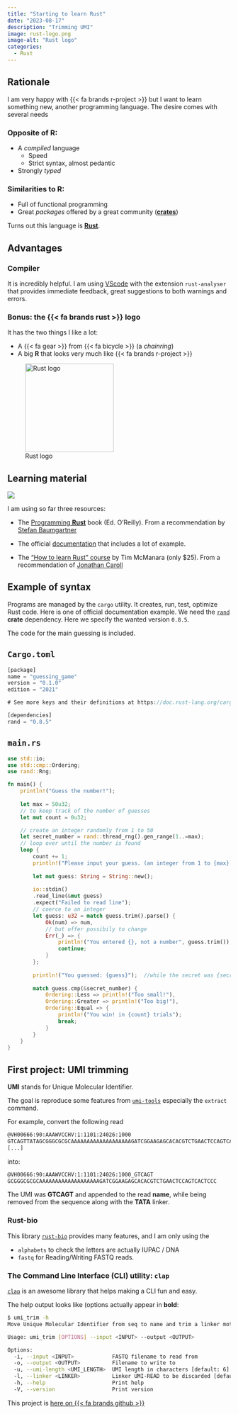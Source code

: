```yaml
---
title: "Starting to learn Rust"
date: "2023-08-17"
description: "Trimming UMI"
image: rust-logo.png
image-alt: "Rust logo"
categories:
  - Rust
---
```



## Rationale

I am very happy with {{< fa brands r-project >}} but I want to learn something new, another programming language.
The desire comes with several needs

### Opposite of R:

- A _compiled_ language
    + Speed
    + Strict syntax, almost pedantic 
- Strongly _typed_

### Similarities to R:

- Full of functional programming
- Great _packages_ offered by a great community ([**crates**](https://crates.io))

Turns out this language is [**Rust**](https://www.rust-lang.org/).

## Advantages

### Compiler

It is incredibly helpful. I am using [VScode](https://code.visualstudio.com/) with the extension 
`rust-analyser` that provides immediate feedback, great suggestions to both warnings and errors.

### Bonus: the {{< fa brands rust >}} logo

It has the two things I like a lot: 

- A {{< fa gear >}} from {{< fa bicycle >}} (a _chainring_)
- A big **R** that looks very much like {{< fa brands r-project >}}

![Rust logo](https://upload.wikimedia.org/wikipedia/commons/thumb/d/d5/Rust_programming_language_black_logo.svg/1024px-Rust_programming_language_black_logo.svg.png){width=200px fig-alt="Rust logo" fig-align="left"}

## Learning material

::: {.column-margin}
![](oreilly-rust.jpeg)
:::

I am using so far three resources:

- The [Programming **Rust**](https://www.oreilly.com/library/view/programming-rust-2nd/9781492052586/) book (Ed. O'Reilly). From a recommendation by [Stefan Baumgartner](https://mastodon.social/@deadparrot)

- The official [documentation](https://doc.rust-lang.org/book/ch00-00-introduction.html) that includes a lot of example.
- The ["How to learn Rust" course](https://learning.accelerant.dev/view/courses/how-to-learn-rust) by Tim McManara (only $25). From a recommendation of [Jonathan Caroll](https://jcarroll.com.au)

## Example of syntax

Programs are managed by the `cargo` utility. It creates, run, test, optimize Rust code.
Here is one of official documentation example. We need the [`rand`](https://crates.io/crates/rand) **crate** dependency. Here we specify the wanted version `0.8.5`.

The code for the main guessing is included.

::: {.panel-tabset}

## `Cargo.toml`

``` rust
[package]
name = "guessing_game"
version = "0.1.0"
edition = "2021"

# See more keys and their definitions at https://doc.rust-lang.org/cargo/reference/manifest.html

[dependencies]
rand = "0.8.5"
```

## `main.rs`

``` rust
use std::io;
use std::cmp::Ordering;
use rand::Rng;

fn main() {
    println!("Guess the number!");
    
    let max = 50u32;
    // to keep track of the number of guesses
    let mut count = 0u32;

    // create an integer randomly from 1 to 50
    let secret_number = rand::thread_rng().gen_range(1..=max);
    // loop over until the number is found
    loop { 
        count += 1;   
        println!("Please input your guess. (an integer from 1 to {max})");
        
        let mut guess: String = String::new();
        
        io::stdin()
        .read_line(&mut guess)
        .expect("Failed to read line");
        // coerce to an integer
        let guess: u32 = match guess.trim().parse() {
            Ok(num) => num,
            // but offer possibily to change
            Err(_) => {
                println!("You entered {}, not a number", guess.trim());
                continue;
            }
        };
        
        println!("You guessed: {guess}");  //while the secret was {secret_number}");
        
        match guess.cmp(&secret_number) {
            Ordering::Less => println!("Too small!"),
            Ordering::Greater => println!("Too big!"),
            Ordering::Equal => {
                println!("You win! in {count} trials");
                break;
            }
        }
    }
}
```

:::


## First project: UMI trimming

**UMI** stands for Unique Molecular Identifier.

The goal is reproduce some features from [`umi-tools`](https://umi-tools.readthedocs.io/en/latest/QUICK_START.html)
especially the `extract` command.

For example, convert the following read

``` bash
@VH00666:90:AAAWVCCHV:1:1101:24026:1000
GTCAGTTATAGCGGGCGCGCAAAAAAAAAAAAAAAAAAAGATCGGAAGAGCACACGTCTGAACTCCAGTCACTCCC
[...]
```

into:

``` bash
@VH00666:90:AAAWVCCHV:1:1101:24026:1000_GTCAGT
GCGGGCGCGCAAAAAAAAAAAAAAAAAAAGATCGGAAGAGCACACGTCTGAACTCCAGTCACTCCC
```

The UMI was **GTCAGT** and appended to the read **name**, while being removed from the sequence along with the **TATA** linker.

### Rust-bio

This library [`rust-bio`](https://github.com/rust-bio/rust-bio) provides many features, and I am only using the 

- `alphabets` to check the letters are actually IUPAC / DNA
- `fastq` for Reading/Writing FASTQ reads.


### The Command Line Interface (CLI) utility: `clap`

[`clap`](https://crates.io/crates/clap) is an awesome library that helps making a CLI fun and easy.

The help output looks like (options actually appear in **bold**:

``` bash
$ umi_trim -h
Move Unique Molecular Identifier from seq to name and trim a linker motif (TATA)

Usage: umi_trim [OPTIONS] --input <INPUT> --output <OUTPUT>

Options:
  -i, --input <INPUT>            FASTQ filename to read from
  -o, --output <OUTPUT>          Filename to write to
  -u, --umi-length <UMI_LENGTH>  UMI length in characters [default: 6]
  -l, --linker <LINKER>          Linker UMI-READ to be discarded [default: TATA]
  -h, --help                     Print help
  -V, --version                  Print version
```

This project is [here on {{< fa brands github >}}](https://github.com/ginolhac/umi_trim)
